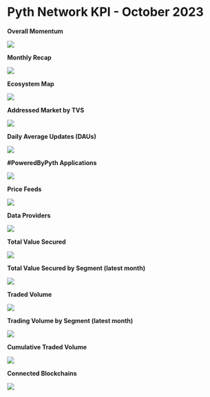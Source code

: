 # Pyth Network KPI - October 2023

**Overall Momentum**

![](../../../../images/kpi/october-23/pyth-momentum-oct-23.jpg)

**Monthly Recap**

![](../../../../images/kpi/october-23/pyth-momentum-oct-23.jpg)

**Ecosystem Map**

![](../../../../images/kpi/october-23/pyth-ecosystem-oct-23.png)

**Addressed Market by TVS**

![](../../../../images/kpi/october-23/pyth-tvs-l1-l2.png)

**Daily Average Updates (DAUs)**

![](../../../../images/kpi/october-23/oct-23-daily-average-updates.png)

**#PoweredByPyth Applications**

![](../../../../images/kpi/october-23/oct-23-apps-integrations.png)

**Price Feeds**

![](../../../../images/kpi/october-23/oct-23-price-feeds.png)

**Data Providers**

![](../../../../images/kpi/october-23/oct-23-data-providers.png)

**Total Value Secured**

![](../../../../images/kpi/october-23/oct-23-all-chain-tvs.png)

**Total Value Secured by Segment (latest month)**

![](../../../../images/kpi/october-23/oct-23-dapps-tvs.png)

**Traded Volume**

![](../../../../images/kpi/october-23/oct-23-all-chain-volume.png)

**Trading Volume by Segment (latest month)**

![](../../../../images/kpi/october-23/oct-23-trading-volume.png)

**Cumulative Traded Volume**

![](../../../../images/kpi/october-23/oct-23-traded-volume.png)

**Connected Blockchains**

![](../../../../images/kpi/october-23/oct-23-connected-blockchains.png)
